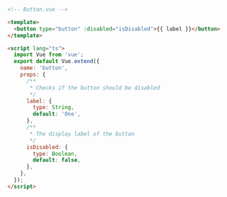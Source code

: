 ```html
<!-- Button.vue -->

<template>
  <button type="button" :disabled="isDisabled">{{ label }}</button>
</template>

<script lang="ts">
  import Vue from 'vue';
  export default Vue.extend({
    name: 'button',
    props: {
      /**
       * Checks if the button should be disabled
       */
      label: {
        type: String,
        default: 'One',
      },
      /**
       * The display label of the button
       */
      isDisabled: {
        type: Boolean,
        default: false,
      },
    },
  });
</script>
```
